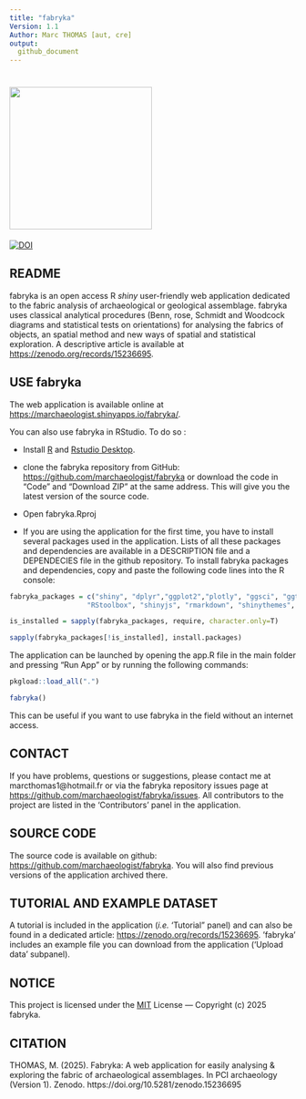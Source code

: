 ```yaml
---
title: "fabryka"
Version: 1.1
Author: Marc THOMAS [aut, cre] 
output:
  github_document
---
```


# [<img src="https://raw.githubusercontent.com/marchaeologist/fabryka/main/inst/www/hex_Fabryka4.png" height="250" align="center"/>](https://github.com/marchaeologist/fabryka)

[![DOI](https://zenodo.org/badge/DOI/10.5281/zenodo.15236695.svg)](https://doi.org/10.5281/zenodo.15236695)

## README

fabryka is an open access R *shiny* user-friendly web application dedicated to the fabric analysis of archaeological or geological assemblage. fabryka uses classical analytical procedures (Benn, rose, Schmidt and Woodcock diagrams and statistical tests on orientations) for analysing the fabrics of objects, an spatial method and new ways of spatial and statistical exploration. A descriptive article is available at <https://zenodo.org/records/15236695>.

## USE fabryka

The web application is available online at <https://marchaeologist.shinyapps.io/fabryka/>.

You can also use fabryka in RStudio. To do so :

* Install [R](https://www.r-project.org) and [Rstudio Desktop](https://posit.co/download/rstudio-desktop/).

* clone the fabryka repository from GitHub: <https://github.com/marchaeologist/fabryka> or download the code in "Code" and "Download ZIP" at the same address. This will give you the latest version of the source code.

* Open fabryka.Rproj

* If you are using the application for the first time, you have to install several packages used in the application. Lists of all these packages and dependencies are available in a DESCRIPTION file and a DEPENDECIES file in the github repository. To install fabryka packages and dependencies, copy and paste the following code lines into the R console:

```r

fabryka_packages = c("shiny", "dplyr","ggplot2","plotly", "ggsci", "ggtern", "circular", "CircStats", "Ternary", 
                   "RStoolbox", "shinyjs", "rmarkdown", "shinythemes",  "ggalt", "DT", "raster")

is_installed = sapply(fabryka_packages, require, character.only=T)

sapply(fabryka_packages[!is_installed], install.packages)

```

The application can be launched by opening the app.R file in the main folder and pressing "Run App" or by running the following commands:

```r

pkgload::load_all(".")

fabryka()

```

This can be useful if you want to use fabryka in the field without an internet access.

## CONTACT

If you have problems, questions or suggestions, please contact me at marcthomas1@hotmail.fr or via the fabryka repository issues page at <https://github.com/marchaeologist/fabryka/issues>.
All contributors to the project are listed in the 'Contributors' panel in the application.

## SOURCE CODE

The source code is available on github: <https://github.com/marchaeologist/fabryka>. You will also find previous versions of the application archived there.

## TUTORIAL AND EXAMPLE DATASET

A tutorial is included in the application (*i.e.* 'Tutorial" panel) and can also be found in a dedicated article: <https://zenodo.org/records/15236695>.
'fabryka' includes an example file you can download from the application ('Upload data' subpanel).

## NOTICE

This project is licensed under the [MIT](https://choosealicense.com/licenses/mit/) License — Copyright (c) 2025 fabryka.

## CITATION

THOMAS, M. (2025). Fabryka: A web application for easily analysing & exploring the fabric of archaeological assemblages. In PCI archaeology (Version 1). Zenodo. https://doi.org/10.5281/zenodo.15236695
